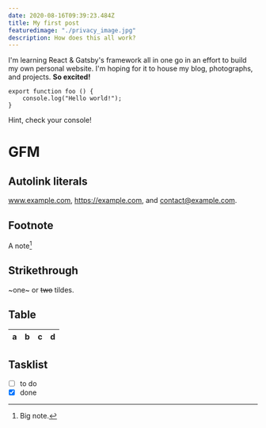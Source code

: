 ```yaml
---
date: 2020-08-16T09:39:23.484Z
title: My first post
featuredimage: "./privacy_image.jpg"
description: How does this all work?
---
```


I'm learning React & Gatsby's framework all in one go in an effort to build my own personal website. I'm hoping for it to house my blog, photographs, and projects. **So excited!**

```javascript{numberLines: true}
export function foo () {
    console.log("Hello world!");
}
```

Hint, check your console!

# GFM

## Autolink literals

www.example.com, https://example.com, and contact@example.com.

## Footnote

A note[^1]

[^1]: Big note.

## Strikethrough

~one~ or ~~two~~ tildes.

## Table

| a | b  |  c |  d  |
| - | :- | -: | :-: |

## Tasklist

* [ ] to do
* [x] done